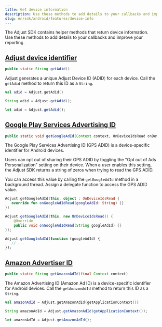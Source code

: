 ```yaml
---
title: Get device information
description: Use these methods to add details to your callbacks and improve your reporting.
slug: en/sdk/android/features/device-info
---
```


The Adjust SDK contains helper methods that return device information. Use these methods to add details to your callbacks and improve your reporting.

## [Adjust device identifier](adjust-device-identifier)

```java title="Method signature"
public static String getAdid()
```

Adjust generates a unique Adjust Device ID (ADID) for each device. Call the `getAdid` method to return this ID as a `String`.

<Tabs>
<Tab title="Kotlin" sync="kotlin">

```kotlin
val adid = Adjust.getAdid()
```

</Tab>

<Tab title="Java" sync="java" >

```java
String adid = Adjust.getAdid();
```

</Tab>

<Tab title="Javascript" sync="js" >

```js
let adid = Adjust.getAdid();
```

</Tab>
</Tabs>

## [Google Play Services Advertising ID](google-play-services-advertising-id)

```java title="Method signature"
public static void getGoogleAdId(Context context, OnDeviceIdsRead onDeviceIdRead)
```

The Google Play Services Advertising ID (GPS ADID) is a device-specific identifier for Android devices.

Users can opt out of sharing their GPS ADID by toggling the "Opt out of Ads Personalization" setting on their device. When a user enables this setting, the Adjust SDK returns a string of zeros when trying to read the GPS ADID.

You can access this value by calling the `getGoogleAdId` method in a background thread. Assign a delegate function to access the GPS ADID value.

<Tabs>
<Tab title="Kotlin" sync="kotlin">

```kotlin
Adjust.getGoogleAdId(this, object : OnDeviceIdsRead {
   override fun onGoogleAdIdRead(googleAdId: String) {}
})
```

</Tab>

<Tab title="Java" sync="java" >

```java
Adjust.getGoogleAdId(this, new OnDeviceIdsRead() {
    @Override
    public void onGoogleAdIdRead(String googleAdId) {}
});
```

</Tab>

<Tab title="Javascript" sync="js" >

```js
Adjust.getGoogleAdId(function (googleAdId) {
   // ...
});
```

</Tab>
</Tabs>

## [Amazon Advertiser ID](amazon-advertiser-id)

```java title="Method signature"
public static String getAmazonAdId(final Context context)
```

The Amazon Advertising ID (Amazon Ad ID) is a device-specific identifier for Android devices. Call the `getAmazonAdId` method to return this ID as a `String`.

<Tabs>
<Tab title="Kotlin" sync="kotlin">

```kotlin
val amazonAdId = Adjust.getAmazonAdId(getApplicationContext())
```

</Tab>

<Tab title="Java" sync="java" >

```java
String amazonAdId = Adjust.getAmazonAdId(getApplicationContext());
```

</Tab>

<Tab title="Javascript" sync="js" >

```js
let amazonAdId = Adjust.getAmazonAdId();
```

</Tab>
</Tabs>
